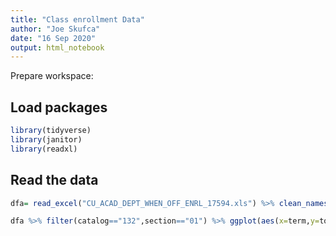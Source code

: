 ```yaml
---
title: "Class enrollment Data"
author: "Joe Skufca"
date: "16 Sep 2020"
output: html_notebook
---
```


Prepare workspace:

## Load packages

```r
library(tidyverse)
library(janitor)
library(readxl)
```

## Read the data

```r
dfa= read_excel("CU_ACAD_DEPT_WHEN_OFF_ENRL_17594.xls") %>% clean_names()
```

```r
dfa %>% filter(catalog=="132",section=="01") %>% ggplot(aes(x=term,y=tot_enrl))+geom_col()
```


